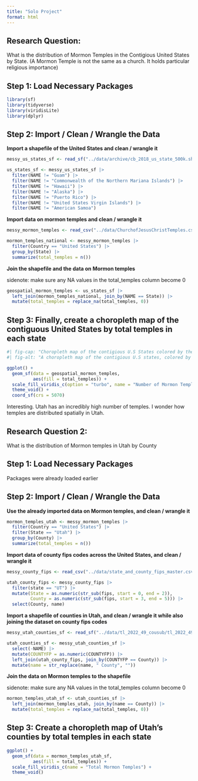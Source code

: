 ```yaml
---
title: "Solo Project"
format: html
---
```


## Research Question:

What is the distribution of Mormon Temples in the Contigious United States by State. (A Mormon Temple is not the same as a church. It holds particular religious importance)


## Step 1: Load Necessary Packages

```r
library(sf)
library(tidyverse)
library(viridisLite)
library(dplyr)
```


## Step 2: Import / Clean / Wrangle the Data


**Import a shapefile of the United States and clean / wrangle it**

```r
messy_us_states_sf <- read_sf("../data/archive/cb_2018_us_state_500k.shp")

us_states_sf <- messy_us_states_sf |>
  filter(NAME != "Guam") |>
  filter(NAME != "Commonwealth of the Northern Mariana Islands") |>
  filter(NAME != "Hawaii") |>
  filter(NAME != "Alaska") |>
  filter(NAME != "Puerto Rico") |>
  filter(NAME != "United States Virgin Islands") |>
  filter(NAME != "American Samoa")
```


**Import data on mormon temples and clean / wrangle it**

```r
messy_mormon_temples <- read_csv("../data/ChurchofJesusChristTemples.csv")

mormon_temples_national <- messy_mormon_temples |>
  filter(Country == "United States") |>
  group_by(State) |>
  summarize(total_temples = n())
```


**Join the shapefile and the data on Mormon temples**

sidenote: make sure any NA values in the total_temples column become 0

```r
geospatial_mormon_temples <- us_states_sf |>
  left_join(mormon_temples_national, join_by(NAME == State)) |>
  mutate(total_temples = replace_na(total_temples, 0))
```


## Step 3: Finally, create a choropleth map of the contiguous United States by total temples in each state


```r
#| fig-cap: "Choropleth map of the contigious U.S States colored by their total Mormon temples"
#| fig-alt: "A choropleth map of the contigious U.S states, colored by gradient in a colorblind friendly palette, shows the number of Mormon temples each state has. Utah has the most temples, above 30, while States like California, Texas, and Idaho follow at around 15. Most other states have a 5 or fewer. A few, such as many states in New England, West Virginia, and Alabama have no temples. States on the West Coast or in the Rocky Mountains tend to have more Mormon temples than those in the South or Great Plains, but exceptions include Florida and Virginia in the South and Missouri in the Great Plains. There are around 1 temple per state in the Midwest, but Illinois, Michigan, and Ohio have more temples. Pennsylvania and New York each have around 5 temples, but New Jersey, Delaware, and Maryland have around 1."

ggplot() +
  geom_sf(data = geospatial_mormon_temples,
          aes(fill = total_temples)) +
  scale_fill_viridis_c(option = "turbo", name = "Number of Mormon Temples") +
  theme_void() +
  coord_sf(crs = 5070)
```

Interesting. Utah has an incredibly high number of temples. I wonder how temples are distributed spatially in Utah.

## Research Question 2: 

What is the distribution of Mormon temples in Utah by County


## Step 1: Load Necessary Packages

Packages were already loaded earlier


## Step 2: Import / Clean / Wrangle the Data


**Use the already imported data on Mormon temples, and clean / wrangle it**

```r
mormon_temples_utah <- messy_mormon_temples |>
  filter(Country == "United States") |>
  filter(State == "Utah") |>
  group_by(County) |>
  summarize(total_temples = n())
```


**Import data of county fips codes across the United States, and clean / wrangle it**

```r
messy_county_fips <- read_csv("../data/state_and_county_fips_master.csv")

utah_county_fips <- messy_county_fips |>
  filter(state == "UT") |>
  mutate(State = as.numeric(str_sub(fips, start = 0, end = 2)),
         County = as.numeric(str_sub(fips, start = 3, end = 5))) |>
  select(County, name)
```


**Import a shapefile of counties in Utah, and clean / wrangle it while also joining the dataset on county fips codes**

```r
messy_utah_counties_sf <- read_sf("../data/tl_2022_49_cousub/tl_2022_49_cousub.shp")

utah_counties_sf <- messy_utah_counties_sf |>
  select(-NAME) |>
  mutate(COUNTYFP = as.numeric(COUNTYFP)) |>
  left_join(utah_county_fips, join_by(COUNTYFP == County)) |>
  mutate(name = str_replace(name, " County", ""))
```


**Join the data on Mormon temples to the shapefile**

sidenote: make sure any NA values in the total_temples column become 0

```r
mormon_temples_utah_sf <- utah_counties_sf |>
  left_join(mormon_temples_utah, join_by(name == County)) |>
  mutate(total_temples = replace_na(total_temples, 0))
```


## Step 3: Create a choropleth map of Utah's counties by total temples in each state


```r
ggplot() +
  geom_sf(data = mormon_temples_utah_sf,
          aes(fill = total_temples)) +
  scale_fill_viridis_c(name = "Total Mormon Temples") +
  theme_void()
```






